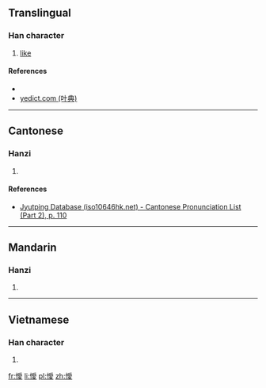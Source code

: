 ==Translingual==

===Han character===
{{Han char|rn=61|rad=心|as=13|sn=16|four=|canj=心月月水 (PBBE)|ids=⿰[[忄]][[愛]]}}

# [[like]]

====References====
* {{Han ref|kx=0406.141|hdz=42362.040|uh=61D3|ud=25043}}
*[http://yedict.com/htm/61/61D3.htm yedict.com (叶典)]

----

==Cantonese==

===Hanzi===
{{yue-hanzi|jyut=[[oi3]], [[ngoi3]]|y=oi3, ngoi3}}

# {{defn|lang=yue|sort=心13}}

====References====
* [http://www.iso10646hk.net/jp/document/download.jsp Jyutping Database (iso10646hk.net) - Cantonese Pronunciation List (Part 2), p. 110]

----

==Mandarin==

===Hanzi===
{{cmn-hanzi|pin=[[ài]] ([[ai4]])|wg=ai<sup>4</sup>}}

# {{defn|lang=cmn|sort=心13}}

----

==Vietnamese==

===Han character===
{{vi-readings|rs=心13| hanviet = áy}}

# {{defn|lang=vi|sort=心13}}

[[fr:懓]]
[[li:懓]]
[[pl:懓]]
[[zh:懓]]